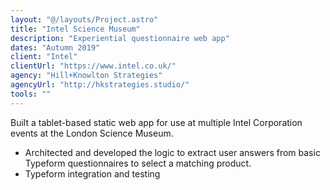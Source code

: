 ```yaml
---
layout: "@/layouts/Project.astro"
title: "Intel Science Museum"
description: "Experiential questionnaire web app"
dates: "Autumn 2019"
client: "Intel"
clientUrl: "https://www.intel.co.uk/"
agency: "Hill+Knowlton Strategies"
agencyUrl: "http://hkstrategies.studio/"
tools: ""
---
```


Built a tablet-based static web app for use at multiple Intel Corporation events at the London Science Museum.

- Architected and developed the logic to extract user answers from basic Typeform questionnaires to select a matching product.
- Typeform integration and testing
